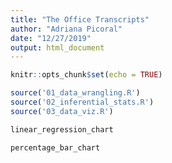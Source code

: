 ```yaml
---
title: "The Office Transcripts"
author: "Adriana Picoral"
date: "12/27/2019"
output: html_document
---
```


```r
knitr::opts_chunk$set(echo = TRUE)
```

```r
source('01_data_wrangling.R')
source('02_inferential_stats.R')
source('03_data_viz.R')
```

```r
linear_regression_chart
```

```r
percentage_bar_chart
```

